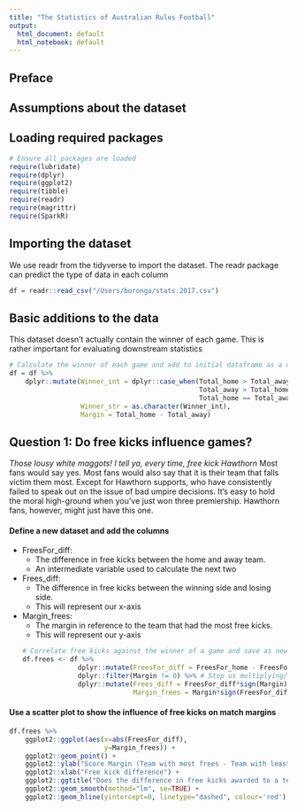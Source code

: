 ```yaml
---
title: "The Statistics of Australian Rules Football"
output:
  html_document: default
  html_notebook: default
---
```


## Preface

## Assumptions about the dataset

## Loading required packages
```r
# Ensure all packages are loaded
require(lubridate)
require(dplyr)
require(ggplot2)
require(tibble)
require(readr)
require(magrittr)
require(SparkR)
```


## Importing the dataset
We use readr from the tidyverse to import the dataset.
The readr package can predict the type of data in each column
```r
df = readr::read_csv("/Users/boronga/stats.2017.csv")
```

## Basic additions to the data
This dataset doesn't actually contain the winner of each game.
This is rather important for evaluating downstream statistics
```r
# Calculate the winner of each game and add to initial dataframe as a column
df = df %>% 
    dplyr::mutate(Winner_int = dplyr::case_when(Total_home > Total_away ~ 1,
                                                Total_away > Total_home ~ -1,
                                                Total_home == Total_away ~ 0),
                  Winner_str = as.character(Winner_int),
                  Margin = Total_home - Total_away) 
```

## Question 1: Do free kicks influence games?
*Those lousy white maggots! I tell ya, every time, free kick Hawthorn*
Most fans would say yes. Most fans would also say that it is their team that falls victim them most. Except for Hawthorn supports, who have consistently failed to speak out on the issue of bad umpire decisions. It's easy to hold the moral high-ground when you've just won three premiership. Hawthorn fans, however, might just have this one.

#### Define a new dataset and add the columns
* FreesFor_diff: 
    + The difference in free kicks between the home and away team.
    + An intermediate variable used to calculate the next two
* Frees_diff:
    + The difference in free kicks between the winning side and losing side.
    + This will represent our x-axis
* Margin_frees: 
    + The margin in reference to the team that had the most free kicks.
    + This will represent our y-axis
```r
# Correlate free kicks against the winner of a game and save as new dataset
df.frees <- df %>% 
                dplyr::mutate(FreesFor_diff = FreesFor_home - FreesFor_away) %>%
                dplyr::filter(Margin != 0) %>% # Stop us multiplying/dividing by zero
                dplyr::mutate(Frees_diff = FreesFor_diff*sign(Margin),
                              Margin_frees = Margin*sign(FreesFor_diff))
```

#### Use a scatter plot to show the influence of free kicks on match margins
```r
df.frees %>% 
    ggplot2::ggplot(aes(x=abs(FreesFor_diff), 
                        y=Margin_frees)) +
    ggplot2::geom_point() +
    ggplot2::ylab("Score Margin (Team with most frees - Team with least frees)") +
    ggplot2::xlab("Free kick difference") +
    ggplot2::ggtitle("Does the difference in free kicks awarded to a team affect the margin?") +
    ggplot2::geom_smooth(method="lm", se=TRUE) + 
    ggplot2::geom_hline(yintercept=0, linetype="dashed", colour='red')
    
```


